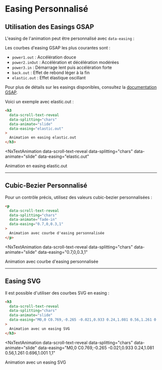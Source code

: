 # Easing Personnalisé


## Utilisation des Easings GSAP

L'easing de l'animation peut être personnalisé avec `data-easing` :

Les courbes d'easing GSAP les plus courantes sont :

- `power1.out` : Accélération douce
- `power2.inOut` : Accélération et décélération modérées
- `power3.in` : Démarrage lent puis accélération forte
- `back.out` : Effet de rebond léger à la fin
- `elastic.out` : Effet élastique oscillant

Pour plus de détails sur les easings disponibles, consultez la [documentation GSAP](https://gsap.com/docs/v3/Eases/).


Voici un exemple avec elastic.out :


```html
<h3 
  data-scroll-text-reveal 
  data-splitting="chars"
  data-animate="slide"
  data-easing="elastic.out"
>
  Animation en easing elastic.out
</h3>
```

<NxTextAnimation 
  data-scroll-text-reveal 
  data-splitting="chars"
  data-animate="slide"
  data-easing="elastic.out"
>
  Animation en easing elastic.out
</NxTextAnimation>

---

## Cubic-Bezier Personnalisé

Pour un contrôle précis, utilisez des valeurs cubic-bezier personnalisées :

```html
<p 
  data-scroll-text-reveal 
  data-splitting="chars"
  data-animate="fade-in"
  data-easing="0.7,0,0.3,1"
>
  Animation avec courbe d'easing personnalisée
</p>
```

<NxTextAnimation 
  data-scroll-text-reveal 
  data-splitting="chars"
  data-animate="slide"
  data-easing="0.7,0,0.3,1"
>
  Animation avec courbe d'easing personnalisée
</NxTextAnimation>

---

## Easing SVG

Il est possible d'utiliser des courbes SVG en easing :

```html
<h3 
  data-scroll-text-reveal 
  data-splitting="chars"
  data-animate="slide"
  data-easing="M0,0 C0.769,-0.265 -0.021,0.933 0.24,1.081 0.56,1.261 0.696,1.001 1,1"
>
  Animation avec un easing SVG
</h3>
```

<NxTextAnimation 
  data-scroll-text-reveal 
  data-splitting="chars"
  data-animate="slide"
  data-easing="M0,0 C0.769,-0.265 -0.021,0.933 0.24,1.081 0.56,1.261 0.696,1.001 1,1"
>
  Animation avec un easing SVG
</NxTextAnimation>
